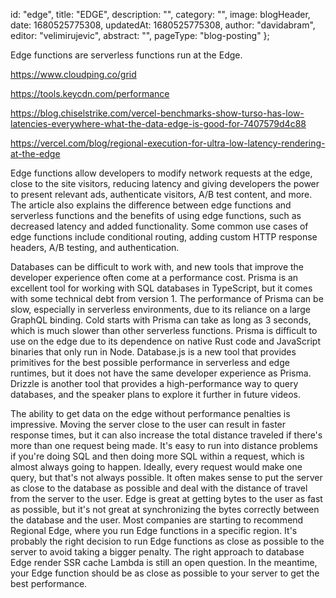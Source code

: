 
  id: "edge",
  title: "EDGE",
  description:
    "",
  category: "",
  image: blogHeader,
  date: 1680525775308,
  updatedAt: 1680525775308,
  author: "davidabram",
  editor: "velimirujevic",
  abstract:
    "",
  pageType: "blog-posting"
};

Edge functions are serverless functions run at the Edge.

https://www.cloudping.co/grid

https://tools.keycdn.com/performance

https://blog.chiselstrike.com/vercel-benchmarks-show-turso-has-low-latencies-everywhere-what-the-data-edge-is-good-for-7407579d4c88

https://vercel.com/blog/regional-execution-for-ultra-low-latency-rendering-at-the-edge

Edge functions allow developers to modify network requests at the edge, close to the site visitors, reducing latency and giving developers the power to present relevant ads, authenticate visitors, A/B test content, and more. The article also explains the difference between edge functions and serverless functions and the benefits of using edge functions, such as decreased latency and added functionality. Some common use cases of edge functions include conditional routing, adding custom HTTP response headers, A/B testing, and authentication.

Databases can be difficult to work with, and new tools that improve the developer experience often come at a performance cost.
Prisma is an excellent tool for working with SQL databases in TypeScript, but it comes with some technical debt from version 1.
The performance of Prisma can be slow, especially in serverless environments, due to its reliance on a large GraphQL binding.
Cold starts with Prisma can take as long as 3 seconds, which is much slower than other serverless functions.
Prisma is difficult to use on the edge due to its dependence on native Rust code and JavaScript binaries that only run in Node.
Database.js is a new tool that provides primitives for the best possible performance in serverless and edge runtimes, but it does not have the same developer experience as Prisma.
Drizzle is another tool that provides a high-performance way to query databases, and the speaker plans to explore it further in future videos.

The ability to get data on the edge without performance penalties is impressive.
Moving the server close to the user can result in faster response times, but it can also increase the total distance traveled if there's more than one request being made.
It's easy to run into distance problems if you're doing SQL and then doing more SQL within a request, which is almost always going to happen.
Ideally, every request would make one query, but that's not always possible.
It often makes sense to put the server as close to the database as possible and deal with the distance of travel from the server to the user.
Edge is great at getting bytes to the user as fast as possible, but it's not great at synchronizing the bytes correctly between the database and the user.
Most companies are starting to recommend Regional Edge, where you run Edge functions in a specific region.
It's probably the right decision to run Edge functions as close as possible to the server to avoid taking a bigger penalty.
The right approach to database Edge render SSR cache Lambda is still an open question.
In the meantime, your Edge function should be as close as possible to your server to get the best performance.

